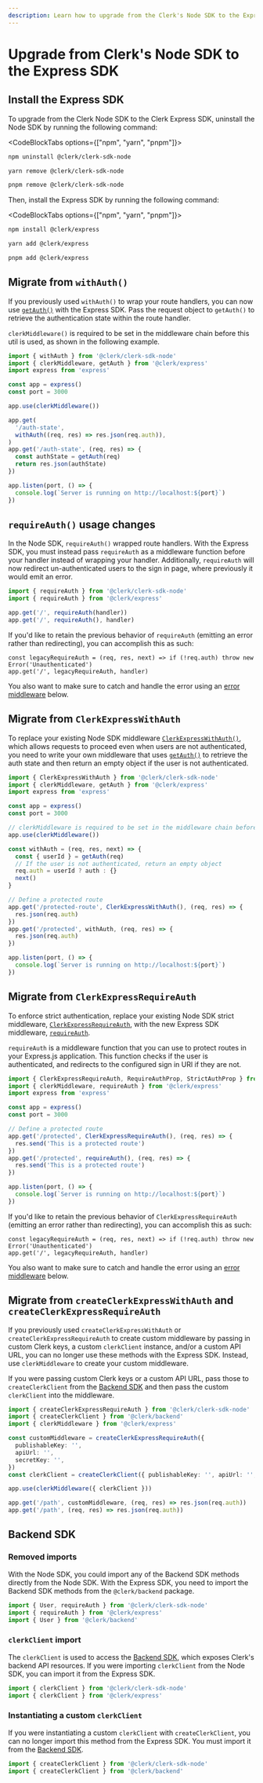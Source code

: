 ```yaml
---
description: Learn how to upgrade from the Clerk's Node SDK to the Express SDK.
---
```


# Upgrade from Clerk's Node SDK to the Express SDK

## Install the Express SDK

To upgrade from the Clerk Node SDK to the Clerk Express SDK, uninstall the Node SDK by running the following command:

<CodeBlockTabs options={["npm", "yarn", "pnpm"]}>
  ```sh {{ filename: 'terminal' }}
  npm uninstall @clerk/clerk-sdk-node
  ```

  ```sh {{ filename: 'terminal' }}
  yarn remove @clerk/clerk-sdk-node
  ```

  ```sh {{ filename: 'terminal' }}
  pnpm remove @clerk/clerk-sdk-node
  ```
</CodeBlockTabs>

Then, install the Express SDK by running the following command:

<CodeBlockTabs options={["npm", "yarn", "pnpm"]}>
  ```sh {{ filename: 'terminal' }}
  npm install @clerk/express
  ```

  ```sh {{ filename: 'terminal' }}
  yarn add @clerk/express
  ```

  ```sh {{ filename: 'terminal' }}
  pnpm add @clerk/express
  ```
</CodeBlockTabs>

## Migrate from `withAuth()`

If you previously used `withAuth()` to wrap your route handlers, you can now use [`getAuth()`](/docs/references/express/overview#get-auth) with the Express SDK. Pass the request object to `getAuth()` to retrieve the authentication state within the route handler.

`clerkMiddleware()` is required to be set in the middleware chain before this util is used, as shown in the following example.

```ts {{ del: [1, [10, 13]], ins: [2, 8, [14, 17]] }}
import { withAuth } from '@clerk/clerk-sdk-node'
import { clerkMiddleware, getAuth } from '@clerk/express'
import express from 'express'

const app = express()
const port = 3000

app.use(clerkMiddleware())

app.get(
  '/auth-state',
  withAuth((req, res) => res.json(req.auth)),
)
app.get('/auth-state', (req, res) => {
  const authState = getAuth(req)
  return res.json(authState)
})

app.listen(port, () => {
  console.log(`Server is running on http://localhost:${port}`)
})
```

## `requireAuth()` usage changes

In the Node SDK, `requireAuth()` wrapped route handlers. With the Express SDK, you must instead pass `requireAuth` as a middleware function before your handler instead of wrapping your handler. Additionally, `requireAuth` will now redirect un-authenticated users to the sign in page, where previously it would emit an error.

```ts {{ del: [1, 4], ins: [2, 5] }}
import { requireAuth } from '@clerk/clerk-sdk-node'
import { requireAuth } from '@clerk/express'

app.get('/', requireAuth(handler))
app.get('/', requireAuth(), handler)
```

If you'd like to retain the previous behavior of `requireAuth` (emitting an error rather than redirecting), you can accomplish this as such:

```
const legacyRequireAuth = (req, res, next) => if (!req.auth) throw new Error('Unauthenticated')
app.get('/', legacyRequireAuth, handler)
```

You also want to make sure to catch and handle the error using an [error middleware](https://expressjs.com/en/guide/error-handling.html) below.
## Migrate from `ClerkExpressWithAuth`

To replace your existing Node SDK middleware [`ClerkExpressWithAuth()`](/docs/backend-requests/handling/nodejs), which allows requests to proceed even when users are not authenticated, you need to write your own middleware that uses [`getAuth()`](/docs/references/express/overview#get-auth) to retrieve the auth state and then return an empty object if the user is not authenticated.

```ts {{ del: [1, [19, 21]], ins: [2, 8, 9, [11, 16], [22, 24]] }}
import { ClerkExpressWithAuth } from '@clerk/clerk-sdk-node'
import { clerkMiddleware, getAuth } from '@clerk/express'
import express from 'express'

const app = express()
const port = 3000

// clerkMiddleware is required to be set in the middleware chain before getAuth is used
app.use(clerkMiddleware())

const withAuth = (req, res, next) => {
  const { userId } = getAuth(req)
  // If the user is not authenticated, return an empty object
  req.auth = userId ? auth : {}
  next()
}

// Define a protected route
app.get('/protected-route', ClerkExpressWithAuth(), (req, res) => {
  res.json(req.auth)
})
app.get('/protected', withAuth, (req, res) => {
  res.json(req.auth)
})

app.listen(port, () => {
  console.log(`Server is running on http://localhost:${port}`)
})
```

## Migrate from `ClerkExpressRequireAuth`

To enforce strict authentication, replace your existing Node SDK strict middleware, [`ClerkExpressRequireAuth`](/docs/backend-requests/handling/nodejs), with the new Express SDK middleware, [`requireAuth`](/docs/references/express/overview#require-auth).

`requireAuth` is a middleware function that you can use to protect routes in your Express.js application. This function checks if the user is authenticated, and redirects to the configured sign in URl if they are not.

```ts {{ del: [1, [9, 11]], ins: [2, 3, [12, 14]] }}
import { ClerkExpressRequireAuth, RequireAuthProp, StrictAuthProp } from '@clerk/clerk-sdk-node'
import { clerkMiddleware, requireAuth } from '@clerk/express'
import express from 'express'

const app = express()
const port = 3000

// Define a protected route
app.get('/protected', ClerkExpressRequireAuth(), (req, res) => {
  res.send('This is a protected route')
})
app.get('/protected', requireAuth(), (req, res) => {
  res.send('This is a protected route')
})

app.listen(port, () => {
  console.log(`Server is running on http://localhost:${port}`)
})
```

If you'd like to retain the previous behavior of `ClerkExpressRequireAuth` (emitting an error rather than redirecting), you can accomplish this as such:

```
const legacyRequireAuth = (req, res, next) => if (!req.auth) throw new Error('Unauthenticated')
app.get('/', legacyRequireAuth, handler)
```

You also want to make sure to catch and handle the error using an [error middleware](https://expressjs.com/en/guide/error-handling.html) below.
## Migrate from `createClerkExpressWithAuth` and `createClerkExpressRequireAuth`

If you previously used `createClerkExpressWithAuth` or `createClerkExpressRequireAuth` to create custom middleware by passing in custom Clerk keys, a custom `clerkClient` instance, and/or a custom API URL, you can no longer use these methods with the Express SDK. Instead, use `clerkMiddleware` to create your custom middleware.

If you were passing custom Clerk keys or a custom API URL, pass those to `createClerkClient` from the [Backend SDK](/docs/references/backend/overview#usage) and then pass the custom `clerkClient` into the middleware.

```ts {{ del: [1, [5, 9], 14], ins: [2, 3, 10, 12, 15] }}
import { createClerkExpressRequireAuth } from '@clerk/clerk-sdk-node'
import { createClerkClient } from '@clerk/backend'
import { clerkMiddleware } from '@clerk/express'

const customMiddleware = createClerkExpressRequireAuth({
  publishableKey: '',
  apiUrl: '',
  secretKey: '',
})
const clerkClient = createClerkClient({ publishableKey: '', apiUrl: '', secretKey: '' })

app.use(clerkMiddleware({ clerkClient }))

app.get('/path', customMiddleware, (req, res) => res.json(req.auth))
app.get('/path', (req, res) => res.json(req.auth))
```

## Backend SDK

### Removed imports

With the Node SDK, you could import any of the Backend SDK methods directly from the Node SDK. With the Express SDK, you need to import the Backend SDK methods from the `@clerk/backend` package.

```ts {{ del: [1], ins: [2, 3] }}
import { User, requireAuth } from '@clerk/clerk-sdk-node'
import { requireAuth } from '@clerk/express'
import { User } from '@clerk/backend'
```

### `clerkClient` import

The `clerkClient` is used to access the [Backend SDK](/docs/references/backend/overview), which exposes Clerk's backend API resources. If you were importing `clerkClient` from the Node SDK, you can import it from the Express SDK.

```ts {{ del: [1], ins: [2] }}
import { clerkClient } from '@clerk/clerk-sdk-node'
import { clerkClient } from '@clerk/express'
```

### Instantiating a custom `clerkClient`

If you were instantiating a custom `clerkClient` with `createClerkClient`, you can no longer import this method from the Express SDK. You must import it from the [Backend SDK](/docs/references/backend/overview#usage).

```ts {{ del: [1], ins: [2] }}
import { createClerkClient } from '@clerk/clerk-sdk-node'
import { createClerkClient } from '@clerk/backend'
```
